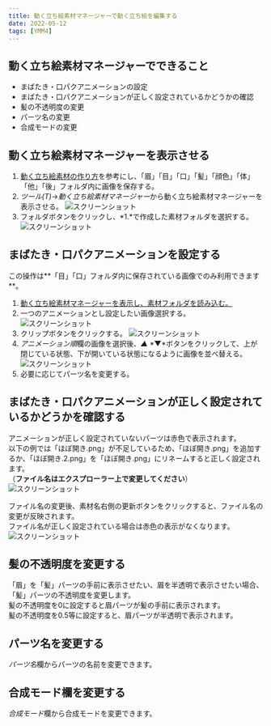 ```yaml
---
title: 動く立ち絵素材マネージャーで動く立ち絵を編集する
date: 2022-05-12
tags: [YMM4]
---
```

## 動く立ち絵素材マネージャーでできること
- まばたき・口パクアニメーションの設定
- まばたき・口パクアニメーションが正しく設定されているかどうかの確認
- 髪の不透明度の変更
- パーツ名の変更
- 合成モードの変更

## 動く立ち絵素材マネージャーを表示させる
1. [動く立ち絵素材の作り方](/ymm4/faq/立ち絵機能/動く立ち絵素材の作り方/)を参考にし、「眉」「目」「口」「髪」「顔色」「体」「他」「後」フォルダ内に画像を保存する。
1. *ツール(T)*→*動く立ち絵素材マネージャー*から動く立ち絵素材マネージャーを表示させる。
![スクリーンショット](動く立ち絵素材マネージャー_2653.png)
1. フォルダボタンをクリックし、*1.*で作成した素材フォルダを選択する。
![スクリーンショット](動く立ち絵素材マネージャー_3213.png)

## まばたき・口パクアニメーションを設定する

この操作は**「目」「口」フォルダ内に保存されている画像でのみ利用できます**。

1. [動く立ち絵素材マネージャーを表示し、素材フォルダを読み込む。](#動く立ち絵素材マネージャーを表示させる)
1. 一つのアニメーションとし設定したい画像選択する。
![スクリーンショット](動く立ち絵素材マネージャー_5246.png)
1. クリップボタンをクリックする。
![スクリーンショット](動く立ち絵素材マネージャー_5441.png)
1. *アニメーション順*欄の画像を選択後、*▲* *▼*ボタンをクリックして、上が閉じている状態、下が開いている状態になるように画像を並べ替える。
![スクリーンショット](動く立ち絵素材マネージャー_5737.png)
1. 必要に応じてパーツ名を変更する。

## まばたき・口パクアニメーションが正しく設定されているかどうかを確認する
アニメーションが正しく設定されていないパーツは赤色で表示されます。  
以下の例では「ほぼ開き.png」が不足しているため、「ほぼ開き.png」を追加するか、「ほぼ開き.2.png」を「ほぼ開き.png」にリネームすると正しく設定されます。  
（**ファイル名はエクスプローラー上で変更してください**）
![スクリーンショット](動く立ち絵素材マネージャー_0440.png)

ファイル名の変更後、素材名右側の更新ボタンをクリックすると、ファイル名の変更が反映されます。  
ファイル名が正しく設定されている場合は赤色の表示がなくなります。
![スクリーンショット](動く立ち絵素材マネージャー_1015.png)

## 髪の不透明度を変更する
「眉」を「髪」パーツの手前に表示させたい、眉を半透明で表示させたい場合、「髪」パーツの不透明度を変更します。  
髪の不透明度を0に設定すると眉パーツが髪の手前に表示されます。  
髪の不透明度を0.5等に設定すると、眉パーツが半透明で表示されます。

## パーツ名を変更する
*パーツ名*欄からパーツの名前を変更できます。

## 合成モード欄を変更する
*合成モード*欄から合成モードを変更できます。